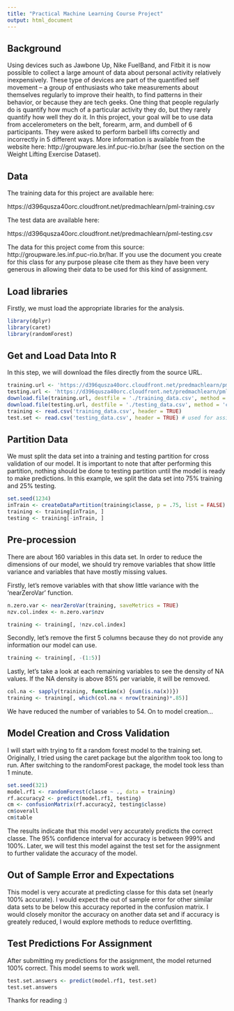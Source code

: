 ```yaml
---
title: "Practical Machine Learning Course Project"
output: html_document
---
```


## Background
Using devices such as Jawbone Up, Nike FuelBand, and Fitbit it is now possible to collect a large amount of data about personal activity relatively inexpensively. These type of devices are part of the quantified self movement – a group of enthusiasts who take measurements about themselves regularly to improve their health, to find patterns in their behavior, or because they are tech geeks. One thing that people regularly do is quantify how much of a particular activity they do, but they rarely quantify how well they do it. In this project, your goal will be to use data from accelerometers on the belt, forearm, arm, and dumbell of 6 participants. They were asked to perform barbell lifts correctly and incorrectly in 5 different ways. More information is available from the website here: http://groupware.les.inf.puc-rio.br/har (see the section on the Weight Lifting Exercise Dataset). 

## Data

The training data for this project are available here: 

https://d396qusza40orc.cloudfront.net/predmachlearn/pml-training.csv

The test data are available here: 

https://d396qusza40orc.cloudfront.net/predmachlearn/pml-testing.csv

The data for this project come from this source: http://groupware.les.inf.puc-rio.br/har. If you use the document you create for this class for any purpose please cite them as they have been very generous in allowing their data to be used for this kind of assignment. 

## Load libraries
Firstly, we must load the appropriate libraries for the analysis.
```r
library(dplyr)
library(caret)
library(randomForest)
```

## Get and Load Data Into R
In this step, we will download the files directly from the source URL. 
```r
training.url <- 'https://d396qusza40orc.cloudfront.net/predmachlearn/pml-training.csv'
testing.url <- 'https://d396qusza40orc.cloudfront.net/predmachlearn/pml-testing.csv'
download.file(training.url, destfile = './training_data.csv', method = 'curl')
download.file(testing.url, destfile = './testing_data.csv', method = 'curl')
training <- read.csv('training_data.csv', header = TRUE)
test.set <- read.csv('testing_data.csv', header = TRUE) # used for assignment
```

## Partition Data
We must split the data set into a training and testing partition for cross validation of our model. It is important to note that after performing this partition, nothing should be done to testing partition until the model is ready to make predictions. In this example, we split the data set into 75% training and 25% testing.
```r
set.seed(1234)
inTrain <- createDataPartition(training$classe, p = .75, list = FALSE)
training <- training[inTrain, ]
testing <- training[-inTrain, ]
```

## Pre-procession
There are about 160 variables in this data set. In order to reduce the dimensions of our model, we should try remove variables that show little variance and variables that have mostly missing values.

Firstly, let's remove variables with that show little variance with the 'nearZeroVar' function.
```r
n.zero.var <- nearZeroVar(training, saveMetrics = TRUE)
nzv.col.index <- n.zero.var$nzv

training <- training[, !nzv.col.index] 
```

Secondly, let's remove the first 5 columns because they do not provide any information our model can use. 
```r
training <- training[, -(1:5)]
```

Lastly, let's take a look at each remaining variables to see the density of NA values. If the NA density is above 85% per variable, it will be removed.
```r
col.na <- sapply(training, function(x) {sum(is.na(x))})
training <- training[, which(col.na < nrow(training)*.85)]
```

We have reduced the number of variables to 54. On to model creation... 

## Model Creation and Cross Validation
I will start with trying to fit a random forest model to the training set. Originally, I tried using the caret package but the algorithm took too long to run. After switching to the randomForest package, the model took less than 1 minute. 
```r
set.seed(321)
model.rf1 <- randomForest(classe ~ ., data = training)
rf.accuracy2 <- predict(model.rf1, testing)
cm <- confusionMatrix(rf.accuracy2, testing$classe)
cm$overall
cm$table
```
The results indicate that this model very accurately predicts the correct classe. The 95% confidence interval for accuracy is between 999% and 100%. Later, we will test this model against the test set for the assignment to further validate the accuracy of the model.

## Out of Sample Error and Expectations
This model is very accurate at predicting classe for this data set (nearly 100% accurate). I would expect the out of sample error for other similar data sets to be below this accuracy reported in the confusion matrix. I would closely monitor the accuracy on another data set and if accuracy is greately reduced, I would explore methods to reduce overfitting. 

## Test Predictions For Assignment
After submitting my predictions for the assignment, the model returned 100% correct. This model seems to work well. 

```r
test.set.answers <- predict(model.rf1, test.set)
test.set.answers
```

Thanks for reading :)
